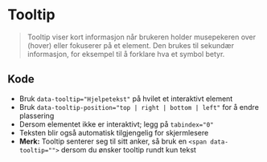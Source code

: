 
<Meta of={stories} />

# Tooltip
> Tooltip viser kort informasjon når brukeren holder musepekeren over (hover) eller fokuserer på et element. Den brukes til sekundær informasjon, for eksempel til å forklare hva et symbol betyr.

## Kode
- Bruk `data-tooltip="Hjelpetekst"` på hvilet et interaktivt element
- Bruk `data-tooltip-position="top | right | bottom | left"` for å endre plassering
- Dersom elementet ikke er interaktivt; legg på `tabindex="0"`
- Teksten blir også automatisk tilgjengelig for skjermlesere
- **Merk:** Tooltip senterer seg til sitt anker, så bruk en `<span data-tooltip="">` dersom du ønsker tooltip rundt kun tekst
<Canvas of={stories.Default} />

<CssVariables component="tooltip" />